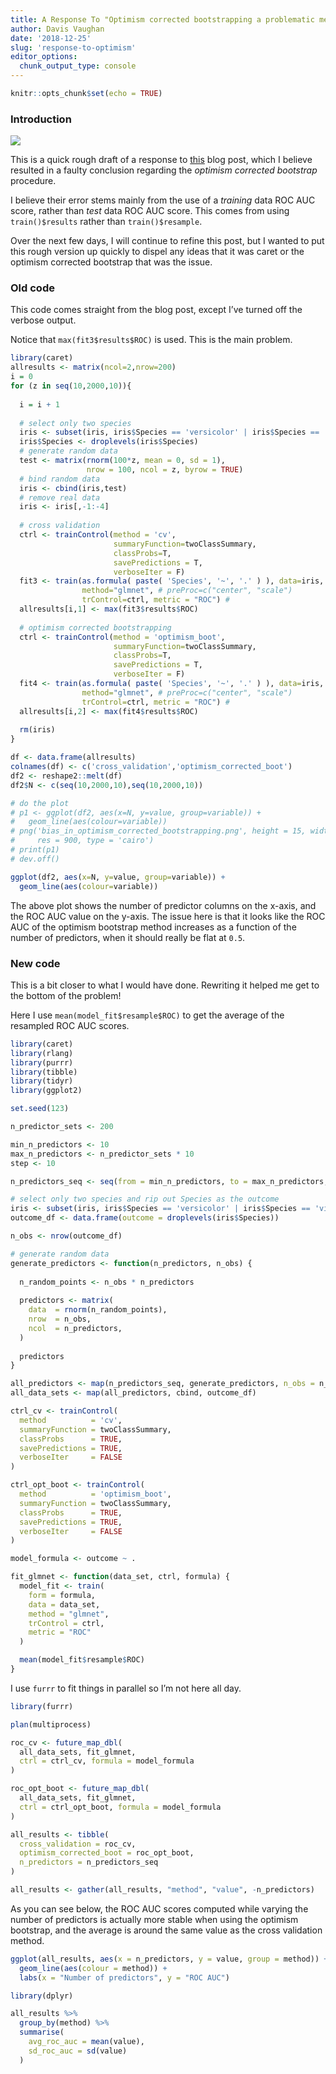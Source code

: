 ```yaml
---
title: A Response To "Optimism corrected bootstrapping a problematic method"
author: Davis Vaughan
date: '2018-12-25'
slug: 'response-to-optimism'
editor_options: 
  chunk_output_type: console
---
```


```r
knitr::opts_chunk$set(echo = TRUE)
```

### Introduction

![](https://img.shields.io/badge/post--status-maturing-blue.svg)

This is a quick rough draft of a response to [this](https://intobioinformatics.wordpress.com/2018/12/25/optimism-corrected-bootstrapping-a-problematic-method/) blog post, which I believe resulted in a faulty conclusion regarding the _optimism corrected bootstrap_ procedure. 

I believe their error stems mainly from the use of a _training_ data ROC AUC score, rather than _test_ data ROC AUC score. This comes from using `train()$results` rather than `train()$resample`.

Over the next few days, I will continue to refine this post, but I wanted to put this rough version up quickly to dispel any ideas that it was caret or the optimism corrected bootstrap that was the issue.

### Old code

This code comes straight from the blog post, except I've turned off the verbose output.

Notice that `max(fit3$results$ROC)` is used. This is the main problem.

```r
library(caret)
allresults <- matrix(ncol=2,nrow=200)
i = 0
for (z in seq(10,2000,10)){
  
  i = i + 1
  
  # select only two species
  iris <- subset(iris, iris$Species == 'versicolor' | iris$Species == 'virginica')
  iris$Species <- droplevels(iris$Species)
  # generate random data
  test <- matrix(rnorm(100*z, mean = 0, sd = 1),
                 nrow = 100, ncol = z, byrow = TRUE)
  # bind random data
  iris <- cbind(iris,test)
  # remove real data
  iris <- iris[,-1:-4]
  
  # cross validation
  ctrl <- trainControl(method = 'cv',
                       summaryFunction=twoClassSummary,
                       classProbs=T,
                       savePredictions = T,
                       verboseIter = F)
  fit3 <- train(as.formula( paste( 'Species', '~', '.' ) ), data=iris,
                method="glmnet", # preProc=c("center", "scale")
                trControl=ctrl, metric = "ROC") #
  allresults[i,1] <- max(fit3$results$ROC)
  
  # optimism corrected bootstrapping
  ctrl <- trainControl(method = 'optimism_boot',
                       summaryFunction=twoClassSummary,
                       classProbs=T,
                       savePredictions = T,
                       verboseIter = F)
  fit4 <- train(as.formula( paste( 'Species', '~', '.' ) ), data=iris,
                method="glmnet", # preProc=c("center", "scale")
                trControl=ctrl, metric = "ROC") #
  allresults[i,2] <- max(fit4$results$ROC)
  
  rm(iris)
}

df <- data.frame(allresults)
colnames(df) <- c('cross_validation','optimism_corrected_boot')
df2 <- reshape2::melt(df)
df2$N <- c(seq(10,2000,10),seq(10,2000,10))

# do the plot
# p1 <- ggplot(df2, aes(x=N, y=value, group=variable)) +
#   geom_line(aes(colour=variable))
# png('bias_in_optimism_corrected_bootstrapping.png', height = 15, width = 27, units = 'cm',
#     res = 900, type = 'cairo')
# print(p1)
# dev.off()

ggplot(df2, aes(x=N, y=value, group=variable)) +
  geom_line(aes(colour=variable))
```

The above plot shows the number of predictor columns on the x-axis, and the ROC AUC value on the y-axis. The issue here is that it looks like the ROC AUC of the optimism bootstrap method increases as a function of the number of predictors, when it should really be flat at `0.5`.

### New code

This is a bit closer to what I would have done. Rewriting it helped me get to the bottom of the problem!

Here I use `mean(model_fit$resample$ROC)` to get the average of the resampled ROC AUC scores.

```r
library(caret)
library(rlang)
library(purrr)
library(tibble)
library(tidyr)
library(ggplot2)

set.seed(123)

n_predictor_sets <- 200

min_n_predictors <- 10
max_n_predictors <- n_predictor_sets * 10
step <- 10

n_predictors_seq <- seq(from = min_n_predictors, to = max_n_predictors, by = step)

# select only two species and rip out Species as the outcome
iris <- subset(iris, iris$Species == 'versicolor' | iris$Species == 'virginica')
outcome_df <- data.frame(outcome = droplevels(iris$Species))

n_obs <- nrow(outcome_df)

# generate random data
generate_predictors <- function(n_predictors, n_obs) {
  
  n_random_points <- n_obs * n_predictors
  
  predictors <- matrix(
    data  = rnorm(n_random_points),
    nrow  = n_obs,
    ncol  = n_predictors,
  )
  
  predictors
}

all_predictors <- map(n_predictors_seq, generate_predictors, n_obs = n_obs)
all_data_sets <- map(all_predictors, cbind, outcome_df)

ctrl_cv <- trainControl(
  method          = 'cv',
  summaryFunction = twoClassSummary,
  classProbs      = TRUE,
  savePredictions = TRUE,
  verboseIter     = FALSE
)

ctrl_opt_boot <- trainControl(
  method          = 'optimism_boot',
  summaryFunction = twoClassSummary,
  classProbs      = TRUE,
  savePredictions = TRUE,
  verboseIter     = FALSE
)

model_formula <- outcome ~ .

fit_glmnet <- function(data_set, ctrl, formula) {
  model_fit <- train(
    form = formula, 
    data = data_set, 
    method = "glmnet", 
    trControl = ctrl, 
    metric = "ROC"
  )

  mean(model_fit$resample$ROC)
}
```

I use `furrr` to fit things in parallel so I'm not here all day.

```r
library(furrr)

plan(multiprocess)

roc_cv <- future_map_dbl(
  all_data_sets, fit_glmnet, 
  ctrl = ctrl_cv, formula = model_formula
)

roc_opt_boot <- future_map_dbl(
  all_data_sets, fit_glmnet, 
  ctrl = ctrl_opt_boot, formula = model_formula
)
```

```r
all_results <- tibble(
  cross_validation = roc_cv,
  optimism_corrected_boot = roc_opt_boot,
  n_predictors = n_predictors_seq
)

all_results <- gather(all_results, "method", "value", -n_predictors)
```

As you can see below, the ROC AUC scores computed while varying the number of predictors is actually more stable when using the optimism bootstrap, and the average is around the same value as the cross validation method.

```r
ggplot(all_results, aes(x = n_predictors, y = value, group = method)) +
  geom_line(aes(colour = method)) +
  labs(x = "Number of predictors", y = "ROC AUC")
```

```r
library(dplyr)

all_results %>%
  group_by(method) %>%
  summarise(
    avg_roc_auc = mean(value),
    sd_roc_auc = sd(value)
  )
```

